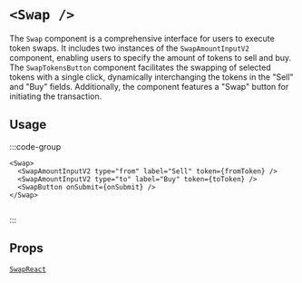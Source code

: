 
# `<Swap />`

The `Swap` component is a comprehensive interface for users to execute token swaps. It includes two instances of the `SwapAmountInputV2` component, enabling users to specify the amount of tokens to sell and buy. The `SwapTokensButton` component facilitates the swapping of selected tokens with a single click, dynamically interchanging the tokens in the "Sell" and "Buy" fields. Additionally, the component features a "Swap" button for initiating the transaction.

## Usage

:::code-group

```tsx [code]
<Swap>
  <SwapAmountInputV2 type="from" label="Sell" token={fromToken} />
  <SwapAmountInputV2 type="to" label="Buy" token={toToken} />
  <SwapButton onSubmit={onSubmit} />
</Swap>
```

```html [return html]

```

:::

<App>
  <Swap>
    <SwapAmountInputV2
      type="from"
      label="Sell"
      token={{
        name: 'Ethereum',
        address: '',
        symbol: 'ETH',
        decimals: 18,
        image: 'https://wallet-api-production.s3.amazonaws.com/uploads/tokens/eth_288.png',
        chainId: 8453,
      }}
    />
    <SwapAmountInputV2
      type="to"
      label="Buy"
      token={{
        name: 'Dai',
        address: '0x50c5725949a6f0c72e6c4a641f24049a917db0cb',
        symbol: 'DAI',
        decimals: 18,
        image:
          'https://d3r81g40ycuhqg.cloudfront.net/wallet/wais/d0/d7/d0d7784975771dbbac9a22c8c0c12928cc6f658cbcf2bbbf7c909f0fa2426dec-NmU4ZWViMDItOTQyYy00Yjk5LTkzODUtNGJlZmJiMTUxOTgy',
        chainId: 8453,
      }}
    />
    <SwapButton />
  </Swap>
</App>

## Props

[`SwapReact`](/swap/types#SwapReact)

